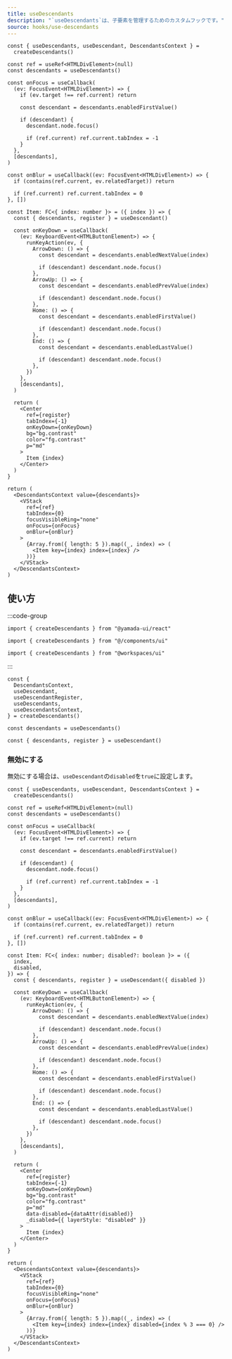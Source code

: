 ```yaml
---
title: useDescendants
description: "`useDescendants`は、子要素を管理するためのカスタムフックです。"
source: hooks/use-descendants
---
```


```tsx preview functional client
const { useDescendants, useDescendant, DescendantsContext } =
  createDescendants()

const ref = useRef<HTMLDivElement>(null)
const descendants = useDescendants()

const onFocus = useCallback(
  (ev: FocusEvent<HTMLDivElement>) => {
    if (ev.target !== ref.current) return

    const descendant = descendants.enabledFirstValue()

    if (descendant) {
      descendant.node.focus()

      if (ref.current) ref.current.tabIndex = -1
    }
  },
  [descendants],
)

const onBlur = useCallback((ev: FocusEvent<HTMLDivElement>) => {
  if (contains(ref.current, ev.relatedTarget)) return

  if (ref.current) ref.current.tabIndex = 0
}, [])

const Item: FC<{ index: number }> = ({ index }) => {
  const { descendants, register } = useDescendant()

  const onKeyDown = useCallback(
    (ev: KeyboardEvent<HTMLButtonElement>) => {
      runKeyAction(ev, {
        ArrowDown: () => {
          const descendant = descendants.enabledNextValue(index)

          if (descendant) descendant.node.focus()
        },
        ArrowUp: () => {
          const descendant = descendants.enabledPrevValue(index)

          if (descendant) descendant.node.focus()
        },
        Home: () => {
          const descendant = descendants.enabledFirstValue()

          if (descendant) descendant.node.focus()
        },
        End: () => {
          const descendant = descendants.enabledLastValue()

          if (descendant) descendant.node.focus()
        },
      })
    },
    [descendants],
  )

  return (
    <Center
      ref={register}
      tabIndex={-1}
      onKeyDown={onKeyDown}
      bg="bg.contrast"
      color="fg.contrast"
      p="md"
    >
      Item {index}
    </Center>
  )
}

return (
  <DescendantsContext value={descendants}>
    <VStack
      ref={ref}
      tabIndex={0}
      focusVisibleRing="none"
      onFocus={onFocus}
      onBlur={onBlur}
    >
      {Array.from({ length: 5 }).map((_, index) => (
        <Item key={index} index={index} />
      ))}
    </VStack>
  </DescendantsContext>
)
```

## 使い方

:::code-group

```tsx [package]
import { createDescendants } from "@yamada-ui/react"
```

```tsx [alias]
import { createDescendants } from "@/components/ui"
```

```tsx [monorepo]
import { createDescendants } from "@workspaces/ui"
```

:::

```tsx
const {
  DescendantsContext,
  useDescendant,
  useDescendantRegister,
  useDescendants,
  useDescendantsContext,
} = createDescendants()
```

```tsx
const descendants = useDescendants()
```

```tsx
const { descendants, register } = useDescendant()
```

### 無効にする

無効にする場合は、`useDescendant`の`disabled`を`true`に設定します。

```tsx preview functional client
const { useDescendants, useDescendant, DescendantsContext } =
  createDescendants()

const ref = useRef<HTMLDivElement>(null)
const descendants = useDescendants()

const onFocus = useCallback(
  (ev: FocusEvent<HTMLDivElement>) => {
    if (ev.target !== ref.current) return

    const descendant = descendants.enabledFirstValue()

    if (descendant) {
      descendant.node.focus()

      if (ref.current) ref.current.tabIndex = -1
    }
  },
  [descendants],
)

const onBlur = useCallback((ev: FocusEvent<HTMLDivElement>) => {
  if (contains(ref.current, ev.relatedTarget)) return

  if (ref.current) ref.current.tabIndex = 0
}, [])

const Item: FC<{ index: number; disabled?: boolean }> = ({
  index,
  disabled,
}) => {
  const { descendants, register } = useDescendant({ disabled })

  const onKeyDown = useCallback(
    (ev: KeyboardEvent<HTMLButtonElement>) => {
      runKeyAction(ev, {
        ArrowDown: () => {
          const descendant = descendants.enabledNextValue(index)

          if (descendant) descendant.node.focus()
        },
        ArrowUp: () => {
          const descendant = descendants.enabledPrevValue(index)

          if (descendant) descendant.node.focus()
        },
        Home: () => {
          const descendant = descendants.enabledFirstValue()

          if (descendant) descendant.node.focus()
        },
        End: () => {
          const descendant = descendants.enabledLastValue()

          if (descendant) descendant.node.focus()
        },
      })
    },
    [descendants],
  )

  return (
    <Center
      ref={register}
      tabIndex={-1}
      onKeyDown={onKeyDown}
      bg="bg.contrast"
      color="fg.contrast"
      p="md"
      data-disabled={dataAttr(disabled)}
      _disabled={{ layerStyle: "disabled" }}
    >
      Item {index}
    </Center>
  )
}

return (
  <DescendantsContext value={descendants}>
    <VStack
      ref={ref}
      tabIndex={0}
      focusVisibleRing="none"
      onFocus={onFocus}
      onBlur={onBlur}
    >
      {Array.from({ length: 5 }).map((_, index) => (
        <Item key={index} index={index} disabled={index % 3 === 0} />
      ))}
    </VStack>
  </DescendantsContext>
)
```
